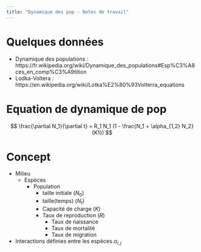```yaml
---
title: "Dynamique des pop - Notes de travail"
---
```


# Quelques données 

- Dynamique des populations : https://fr.wikipedia.org/wiki/Dynamique_des_populations#Esp%C3%A8ces_en_comp%C3%A9tition
- Lodka-Voltera : https://en.wikipedia.org/wiki/Lotka%E2%80%93Volterra_equations 

# Equation de dynamique de pop
$$
\frac{\partial N_1}{\partial t} = R_1 N_1 (1 - \frac{N_1 + \alpha_{1,2} N_2}{K1})
$$

# Concept 

- Milieu
  + Espèces
    + Population
        - taille initiale ($N_0$)
        - taille(temps)  ($N_t$)
        - Capacité de charge ($K$)
        - Taux de reproduction ($R$)
          - Taux de naissance
          - Taux de mortalité
          - Taux de migration
          
- Interactions définies entre les espèces $\alpha_{i,j}$











